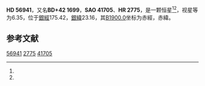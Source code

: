 {{Starbox begin
| name = HD 56941
}}
{{Starbox observe
| epoch = [[J2000.0|J2000.0]]
| constell = {{星座名待查}}<ref name=SIMBAD>{{cite web
 | url=http://simbad.u-strasbg.fr/simbad/sim-id?Ident=HR+2775
 | title=Pulsating variable Star
 | publisher=Centre de Données astronomiques de Strasbourg
 | work=SIMBAD
 | accessdate=2012-07-13
 | archive-date=2016-03-16
 | archive-url=https://web.archive.org/web/20160316115259/http://simbad.u-strasbg.fr/simbad/sim-id?Ident=HR+2775
 | dead-url=no
 }}</ref><ref name=DATA>{{cite web
 | url=http://vizier.u-strasbg.fr/viz-bin/VizieR-5?-out.add=.&-source=5050&-corr=PK=HR&-out.max=9999&HR=2775
 | title=VizieR Detailed Page
 | accessdate=2012-07-13
 | archive-date=2016-03-05
 | archive-url=https://web.archive.org/web/20160305030439/http://vizier.u-strasbg.fr/viz-bin/VizieR-5?-out.add=.&-source=5050&-corr=PK=HR&-out.max=9999&HR=2775
 | dead-url=no
 }}</ref>
| 星官 = 
| ra = {{RA|7|21|3.1}}<ref name=SIMBAD /><ref name=DATA />
| dec = {{DEC|+42|39|20}}<ref name=SIMBAD /><ref name=DATA />
| appmag_v = 6.35<ref name=SIMBAD /><ref name=DATA />
}}
{{Starbox character
| class = K0<ref name=SIMBAD /><ref name=DATA />
| b-v = 1.46<ref name=SIMBAD /><ref name=DATA />
| u-b = 1.58<ref name=SIMBAD /><ref name=DATA />
| r-i = <ref name=SIMBAD /><ref name=DATA />
| variable = 
}}
{{Starbox astrometry
| radial_v = 1.58
| prop_mo_ra = 46
| parallax = 
| p_error = 
}}
{{Starbox catalog
| names =BD+42 1699，[[SAO星表|SAO]] 41705，[[HD星表|HD]] 56941，[[HR星表|HR]] 2775}}
{{Starbox reference |Simbad=HR+2775}}
{{Starbox end}}

'''HD 56941'''，又名'''BD+42 1699'''，'''SAO 41705'''、'''HR 2775'''，是一颗恒星<ref name=SIMBAD /><ref name=DATA />，视星等为6.35，位于[[銀道座標系|銀經]]175.42，[[銀道座標系|銀緯]]23.16，其[[B1900.0|B1900.0]]坐标为赤經{{RA|7|13|59.4}}，赤緯{{DEC|+42|23.16|30}}。

== 参考文献 ==
{{reflist}}

{{star-stub}}

[[Category:HD和HDE天體|56941]]
[[Category:HR天體|2775]]
[[Category:SAO天體|41705]]